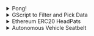 <details>
<summary> Pong! </summary>

```python
Best viewed in full browser
Click run and then the output tab
```

<iframe frameborder="0" width="100%" height="500px" src="https://replit.com/@SnigdhaMotadaka/pong?embed=true"></iframe>

</details>


<details>
<summary> GScript to Filter and Pick Data </summary>

** [github.com/snigui/gsheets_automatization](https://github.com/snigui/gsheets_automatization) **
> open source, feel free to contribute!

</details>


<details>
<summary> Ethereum ERC20 HeadPats </summary>

** [headPats](https://ropsten.etherscan.io/token/0x445200d4a6bf4f08d9754bbb6a63b061d59c45c2) **

> [Source Code](https://github.com/snigui/Issue-your-own-ERC20-token)

</details>

<details>
<summary> Autonomous Vehicle Seatbelt </summary>

** University at Buffalo, LaunchPad Summer 2019 Competition **
> Honorable Mention

![belt](./belt.gif)
![belt](./belt1.png)
![belt](./belt2.png)

</details>
